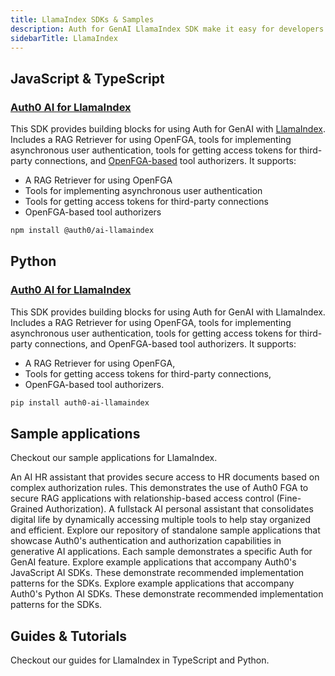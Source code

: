 ```yaml
---
title: LlamaIndex SDKs & Samples
description: Auth for GenAI LlamaIndex SDK make it easy for developers to integrate with and secure any AI agent workflow using LlamaIndex.
sidebarTitle: LlamaIndex
---
```


## JavaScript & TypeScript

### [Auth0 AI for LlamaIndex](https://github.com/auth0-lab/auth0-ai-js/tree/main/packages/ai-llamaindex)

This SDK provides building blocks for using Auth for GenAI with [LlamaIndex](https://www.llamaindex.ai/). Includes a RAG Retriever for using OpenFGA, tools for implementing asynchronous user authentication, tools for getting access tokens for third-party connections, and [OpenFGA-based](https://openfga.dev/) tool authorizers. It supports:

- A RAG Retriever for using OpenFGA
- Tools for implementing asynchronous user authentication
- Tools for getting access tokens for third-party connections
- OpenFGA-based tool authorizers

```bash wrap lines
npm install @auth0/ai-llamaindex
```

## Python

### [Auth0 AI for LlamaIndex](https://github.com/auth0-lab/auth0-ai-python/tree/main/packages/auth0-ai-llamaindex)

This SDK provides building blocks for using Auth for GenAI with LlamaIndex. Includes a RAG Retriever for using OpenFGA, tools for implementing asynchronous user authentication, tools for getting access tokens for third-party connections, and OpenFGA-based tool authorizers. It supports:

- A RAG Retriever for using OpenFGA,
- Tools for getting access tokens for third-party connections,
- OpenFGA-based tool authorizers.

```bash wrap lines
pip install auth0-ai-llamaindex
```

## Sample applications

Checkout our sample applications for LlamaIndex.

<Columns cols={2}>
  <Card
    title="SmartHR Assistant"
    href="https://github.com/auth0-samples/auth0-ai-smart-hr-assistant"
  >
    An AI HR assistant that provides secure access to HR documents based on
    complex authorization rules. This demonstrates the use of Auth0 FGA to
    secure RAG applications with relationship-based access control (Fine-Grained
    Authorization).
  </Card>
  <Card
    title="Assistant0 (Next.js) - Coming soon"
    href="https://github.com/auth0-samples/auth0-assistant0"
  >
    A fullstack AI personal assistant that consolidates digital life by
    dynamically accessing multiple tools to help stay organized and efficient.
  </Card>
  <Card
    title="AI Samples"
    href="https://github.com/auth0-samples/auth0-ai-samples"
  >
    Explore our repository of standalone sample applications that showcase
    Auth0's authentication and authorization capabilities in generative AI
    applications. Each sample demonstrates a specific Auth for GenAI feature.
  </Card>
  <Card
    title="Auth0 AI SDK TypeScript Samples"
    href="https://github.com/auth0-lab/auth0-ai-js/tree/main/examples"
  >
    Explore example applications that accompany Auth0's JavaScript AI SDKs.
    These demonstrate recommended implementation patterns for the SDKs.
  </Card>
  <Card
    title="Auth0 AI SDK Python Samples"
    href="https://github.com/auth0-lab/auth0-ai-python/tree/main/examples"
  >
    Explore example applications that accompany Auth0's Python AI SDKs.
    These demonstrate recommended implementation patterns for the SDKs.
  </Card>
</Columns>

## Guides & Tutorials

Checkout our guides for LlamaIndex in TypeScript and Python.

<Columns cols={2}>
  <Card
    title="Check Google Calendar Availability"
    href="/how-tos/check-google-calendar-availability"
    icon="google"
    iconType="solid"
    horizontal
  />
  <Card
    title="List GitHub Repositories"
    href="/how-tos/list-github-repositories"
    icon="github"
    iconType="solid"
    horizontal
  />
  <Card
    title="List Slack Channels"
    href="/how-tos/list-slack-channels"
    icon="slack"
    iconType="solid"
    horizontal
  />
</Columns>
